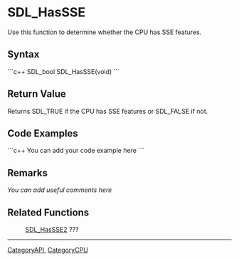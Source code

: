 <!-- pragma section-numbers off -->
<!-- pragma disable-camelcase -->

= SDL_HasSSE =
Use this function to determine whether the CPU has SSE features.


== Syntax ==
```c++
SDL_bool SDL_HasSSE(void)
```

== Return Value ==
Returns SDL_TRUE if the CPU has SSE features or SDL_FALSE if not.

== Code Examples ==
```c++
You can add your code example here
```

== Remarks ==
''You can add useful comments here''

== Related Functions ==
:[[SDL_HasSSE2]] ???

----
[[CategoryAPI]], [[CategoryCPU]]
